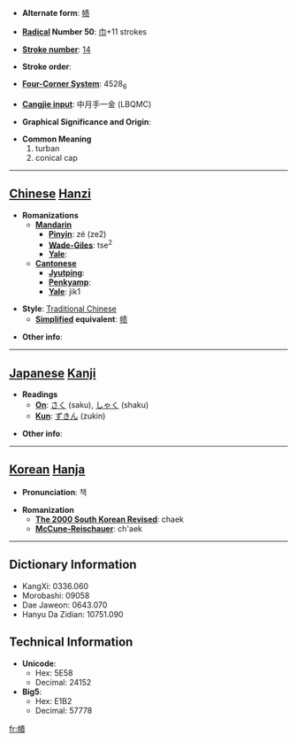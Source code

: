 * '''Alternate form''': [[帻]]

* '''[[Wiktionary:Chinese radical index| Radical]] Number 50''': [[Wiktionary:Chinese radical index 巾|巾]]+11 strokes

* '''[[Wiktionary:Chinese total strokes index|Stroke number]]''': [[Wiktionary:Chinese total strokes index 14|14]]

* '''Stroke order''': 

* '''[[Wiktionary:Chinese four corner index|Four-Corner System]]''': 4528<sub>6</sub>

* '''[[Wiktionary:Chinese Cangjie index|Cangjie input]]''': 中月手一金 (LBQMC)

* '''Graphical Significance and Origin''': 

* '''Common Meaning'''
*#turban
*# conical cap


----

== [[Chinese]] [[Hanzi]] ==

* '''Romanizations'''
** '''[[Mandarin]]'''
*** '''[[Pinyin]]''': zé (ze2)
*** '''[[Wade-Giles]]''': tse<sup>2</sup>
*** '''[[Yale]]''': 
** '''[[Cantonese]]'''
*** '''[[Jyutping]]''':
*** '''[[Penkyamp]]''': 
*** '''[[Yale]]''': jik1

* '''Style''': [[Traditional Chinese]] 
** '''[[Simplified Chinese|Simplified]] equivalent''': [[帻]]

* '''Other info''': 

----

== [[Japanese]] [[Kanji]] ==

* '''Readings'''
** '''[[On]]''': [[さく]] (saku), [[しゃく]] (shaku)
** '''[[Kun]]''': [[ずきん]] (zukin)

* '''Other info''':  

----

== [[Korean]] [[Hanja]] ==

* '''Pronunciation''': 책

* '''Romanization'''
** '''[[The 2000 South Korean Revised Romanization|The 2000 South Korean Revised]]''': chaek
** '''[[McCune-Reischauer]]''': ch'aek

----

== Dictionary Information ==

* KangXi: 0336.060
* Morobashi: 09058
* Dae Jaweon: 0643.070
* Hanyu Da Zidian: 10751.090

== Technical Information ==

* '''Unicode''':
** Hex: 5E58
** Decimal: 24152
* '''Big5''':
** Hex: E1B2
** Decimal: 57778

[[fr:幘]]